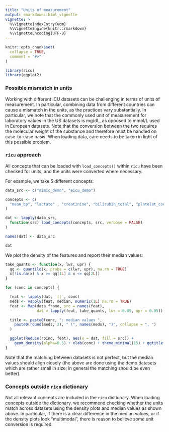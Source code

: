 ```yaml
---
title: "Units of measurement"
output: rmarkdown::html_vignette
vignette: >
  %\VignetteIndexEntry{uom}
  %\VignetteEngine{knitr::rmarkdown}
  %\VignetteEncoding{UTF-8}
---
```


```r
knitr::opts_chunk$set(
  collapse = TRUE,
  comment = "#>"
)

library(ricu)
library(ggplot2)
```

### Possible mismatch in units

Working with different ICU datasets can be challenging in terms of units of measurement. In particular, combining data from different countries can cause a mismatch in the units, as the practices vary substantially. In particular, we note that the commonly used unit of measurement for laboratory values in the US datasets is mg/dL, as opposed to mmol/L used in European datasets. Note that the conversion between the two requires the molecular weight of the substance and therefore must be handled on case-to-case basis. When loading data, care needs to be taken in light of this possible problem.

### `ricu` approach

All concepts that can be loaded with `load_concepts()` within `ricu` have been checked for units, and the units were converted where necessary.

For example, we take 5 different concepts:

```r
data_src <- c("mimic_demo", "eicu_demo")

concepts <- c(
  "mean_bp", "lactate" , "creatinine", "bilirubin_total", "platelet_count"
)

dat <- lapply(data_src,
  function(src) load_concepts(concepts, src, verbose = FALSE)
)

names(dat) <- data_src

dat
```

We plot the density of the features and report their median values:

```r
take_quants <- function(x, lwr, upr) {
  qq <- quantile(x, probs = c(lwr, upr), na.rm = TRUE)
  x[!is.na(x) & x >= qq[1L] & x <= qq[2L]]
}

for (conc in concepts) {

  feat <- lapply(dat, `[[`, conc)
  meds <- vapply(feat, median, numeric(1L) na.rm = TRUE)
  feat <- Map(data.frame, src = names(feat),
              dat = lapply(feat, take_quants, lwr = 0.05, upr = 0.95))

  title <- paste0(conc, ": median values ",
    paste0(round(meds, 2), " (", names(meds), ")", collapse = ", ")
  )

  ggplot(Reduce(rbind, feat), aes(x = dat, fill = src)) +
    geom_density(alpha=0.5) + xlab(conc) + theme_minimal(15) + ggtitle(title)
}
```

Note that the matching between datasets is not perfect, but the median values should align closely (the above are done using the demo datasets which are rather small in size; in general the matching should be even better).

### Concepts outside `ricu` dictionary

Not all relevant concepts are included in the `ricu` dictionary. When loading concepts outside the dictionary, we recommend checking whether the units match across datasets using the density plots and median values as shown above. In particular, if there is a clear difference in the median values, or if the density plots look "multimodal", there is reason to believe some unit conversion is required.
